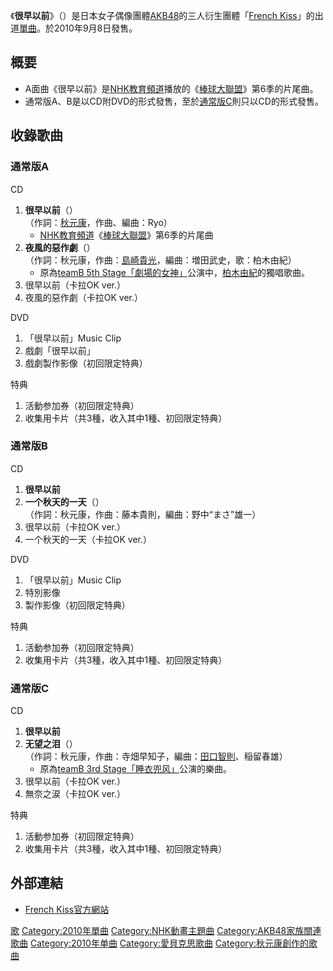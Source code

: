 {{Infobox Single 
| Name           = 很早以前
| Artist         = [[French_Kiss|French Kiss]]
| Album          = 
| Cover         = ずっと 前から.jpg
| B-side         = 夜風的惡作劇（通常版A）<br>一个秋天的一天（通常版B）<br>無奈之涙（通常版C）
| Released       = 2010年9月8日
| Format         = [[單曲|單曲]]
| Recorded       = 
| Genre          = [[J-POP|J-POP]] 
| Length         = <!--分秒-->
| Label          = [[Avex_Entertainment|Avex Entertainment]] 
| Writer         = [[秋元康|秋元康]]<br>Ryo 
| Producer       = 秋元康
| Certification  = 
| Chart position = *週榜第5位（[[Oricon公信榜|Oricon]]）
* 2010年9月度月榜第11位（Oricon）
| Last single    = 
| This single    = 《'''很早以前'''》<br />（2010年）
| Next single    = 《[[If_(French_Kiss单曲)|If]]》<br />（2011年）
| Misc           = 
}}
《'''很早以前'''》（{{lang-ja|'''ずっと 前から'''}}）是日本女子偶像團體[[AKB48|AKB48]]的三人衍生團體「[[French_Kiss|French Kiss]]」的出道[[單曲|單曲]]。於2010年9月8日發售。

== 概要 ==
* A面曲《很早以前》是[[NHK教育頻道|NHK教育頻道]]播放的《[[棒球大聯盟|棒球大聯盟]]》第6季的片尾曲。
* 通常版A、B是以CD附DVD的形式發售，至於[[#通常版C|通常版C]]則只以CD的形式發售。

== 收錄歌曲 ==
=== 通常版A ===
; CD
# '''很早以前'''（{{lang|ja|ずっと 前から}}）<br/>（作詞：[[秋元康|秋元康]]，作曲、編曲：Ryo）
#* [[NHK教育頻道|NHK教育頻道]]《[[棒球大聯盟|棒球大聯盟]]》第6季的片尾曲
# '''夜風的惡作劇'''（{{lang|ja|夜風の仕業}}）<br/>（作詞：秋元康，作曲：[[島崎貴光|島崎貴光]]，編曲：増田武史，歌：柏木由紀）
#* 原為[[teamB_5th_Stage「劇場的女神」|teamB 5th Stage「劇場的女神」]]公演中，[[柏木由紀|柏木由紀]]的獨唱歌曲。
# 很早以前（卡拉OK ver.）
# 夜風的惡作劇（卡拉OK ver.）
; DVD
# 「很早以前」Music Clip
# 戲劇「很早以前」
# 戲劇製作影像（初回限定特典）
; 特典
# 活動参加券（初回限定特典）
# 收集用卡片（共3種，收入其中1種、初回限定特典）

=== 通常版B ===
; CD
# '''很早以前'''
# '''一个秋天的一天'''（{{lang|ja|ある秋の日のこと}}）<br/>（作詞：秋元康，作曲：藤本貴則，編曲：野中“まさ”雄一）
# 很早以前（卡拉OK ver.）
# 一个秋天的一天（卡拉OK ver.）
; DVD
# 「很早以前」Music Clip
# 特別影像
# 製作影像（初回限定特典）
; 特典
# 活動参加券（初回限定特典）
# 收集用卡片（共3種，收入其中1種、初回限定特典）

=== 通常版C ===
; CD
# '''很早以前'''
# '''无望之泪'''（{{lang|ja|てもでもの涙}}）<br/>（作詞：秋元康，作曲：寺畑早知子，編曲：[[田口智則|田口智則]]、稲留春雄）
#* 原為[[teamB_3rd_Stage「睡衣兜风」|teamB 3rd Stage「睡衣兜风」]]公演的樂曲。
# 很早以前（卡拉OK ver.）
# 無奈之涙（卡拉OK ver.）
; 特典
# 活動参加券（初回限定特典）
# 收集用卡片（共3種，收入其中1種、初回限定特典）

== 外部連結 ==
* [http://www.french-kiss.jp/index.html French Kiss官方網站] {{Wayback|url=http://www.french-kiss.jp/index.html |date=20100702001946 }}

{{AKB48歌曲}}
{{French Kiss}}
{{MAJOR}}
{{DEFAULTSORT:Sutsu to maekara}}
[[Category:MAJOR|歌]]
[[Category:2010年單曲|Category:2010年單曲]]
[[Category:NHK動畫主題曲|Category:NHK動畫主題曲]]
[[Category:AKB48家族關連歌曲|Category:AKB48家族關連歌曲]]
[[Category:2010年单曲|Category:2010年单曲]]
[[Category:愛貝克思歌曲|Category:愛貝克思歌曲]]
[[Category:秋元康創作的歌曲|Category:秋元康創作的歌曲]]